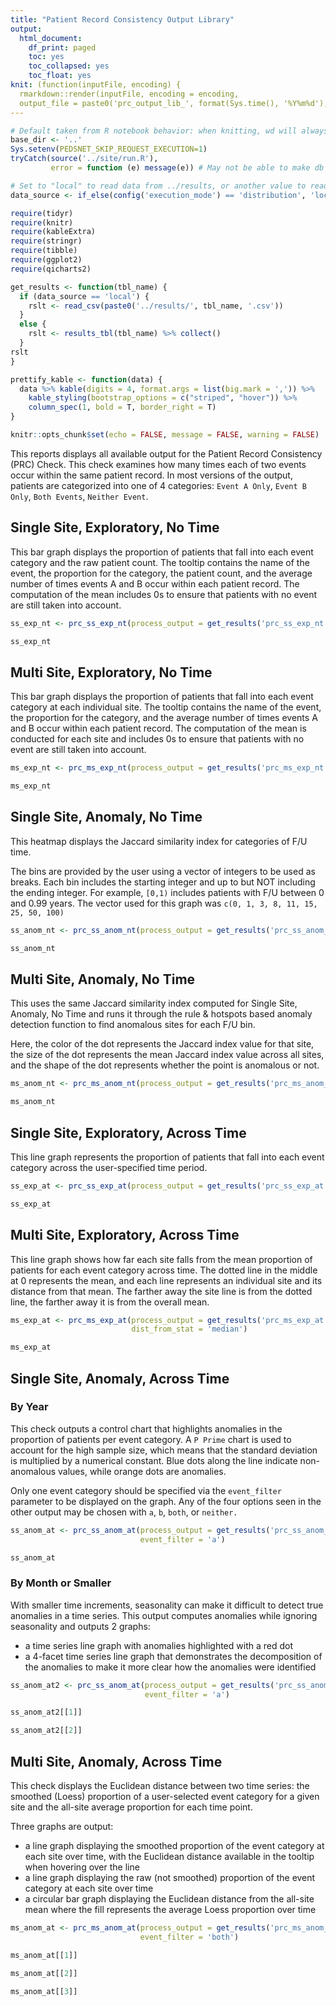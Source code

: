 ```yaml
---
title: "Patient Record Consistency Output Library"
output:
  html_document:
    df_print: paged
    toc: yes
    toc_collapsed: yes
    toc_float: yes
knit: (function(inputFile, encoding) {
  rmarkdown::render(inputFile, encoding = encoding, 
  output_file = paste0('prc_output_lib_', format(Sys.time(), '%Y%m%d'), '.html') )}) 
---
```


```r
# Default taken from R notebook behavior: when knitting, wd will always be location of notebook
base_dir <- '..'
Sys.setenv(PEDSNET_SKIP_REQUEST_EXECUTION=1)
tryCatch(source('../site/run.R'),
         error = function (e) message(e)) # May not be able to make db connection

# Set to "local" to read data from ../results, or another value to read from db
data_source <- if_else(config('execution_mode') == 'distribution', 'local', 'not_local')

require(tidyr)
require(knitr)
require(kableExtra)
require(stringr)
require(tibble)
require(ggplot2)
require(qicharts2)

get_results <- function(tbl_name) {
  if (data_source == 'local') {
    rslt <- read_csv(paste0('../results/', tbl_name, '.csv'))
  }
  else {
    rslt <- results_tbl(tbl_name) %>% collect()
  }
rslt
}

prettify_kable <- function(data) {
  data %>% kable(digits = 4, format.args = list(big.mark = ',')) %>%
    kable_styling(bootstrap_options = c("striped", "hover")) %>%
    column_spec(1, bold = T, border_right = T)
}

knitr::opts_chunk$set(echo = FALSE, message = FALSE, warning = FALSE)

```

This reports displays all available output for the Patient Record Consistency (PRC) Check. This check examines how many times each of two events occur within the same patient record. In most versions of the output, patients are categorized into one of 4 categories: `Event A Only`, `Event B Only`, `Both Events`, `Neither Event`. 


## Single Site, Exploratory, No Time

This bar graph displays the proportion of patients that fall into each event category and the raw patient count. The tooltip contains the name of the event, the proportion for the category, the patient count, and the average number of times events A and B occur within each patient record. The computation of the mean includes 0s to ensure that patients with no event are still taken into account.

```r

ss_exp_nt <- prc_ss_exp_nt(process_output = get_results('prc_ss_exp_nt'))

ss_exp_nt

```

## Multi Site, Exploratory, No Time

This bar graph displays the proportion of patients that fall into each event category at each individual site. The tooltip contains the name of the event, the proportion for the category, and the average number of times events A and B occur within each patient record. The computation of the mean is conducted for each site and includes 0s to ensure that patients with no event are still taken into account.

```r

ms_exp_nt <- prc_ms_exp_nt(process_output = get_results('prc_ms_exp_nt'))

ms_exp_nt

```

## Single Site, Anomaly, No Time

This heatmap displays the Jaccard similarity index for categories of F/U time. 

The bins are provided by the user using a vector of integers to be used as breaks. Each bin includes the starting integer and up to but NOT including the ending integer. For example, `[0,1)` includes patients with F/U between 0 and 0.99 years. The vector used for this graph was `c(0, 1, 3, 8, 11, 15, 25, 50, 100)`

```r

ss_anom_nt <- prc_ss_anom_nt(process_output = get_results('prc_ss_anom_nt'))

ss_anom_nt

```

## Multi Site, Anomaly, No Time

This uses the same Jaccard similarity index computed for Single Site, Anomaly, No Time and runs it through the rule & hotspots based anomaly detection function to find anomalous sites for each F/U bin.

Here, the color of the dot represents the Jaccard index value for that site, the size of the dot represents the mean Jaccard index value across all sites, and the shape of the dot represents whether the point is anomalous or not.

```r

ms_anom_nt <- prc_ms_anom_nt(process_output = get_results('prc_ms_anom_nt'))

ms_anom_nt

```

## Single Site, Exploratory, Across Time

This line graph represents the proportion of patients that fall into each event category across the user-specified time period.

```r

ss_exp_at <- prc_ss_exp_at(process_output = get_results('prc_ss_exp_at'))

ss_exp_at

```

## Multi Site, Exploratory, Across Time

This line graph shows how far each site falls from the mean proportion of patients for each event category across time. The dotted line in the middle at 0 represents the mean, and each line represents an individual site and its distance from that mean. The farther away the site line is from the dotted line, the farther away it is from the overall mean.

```r

ms_exp_at <- prc_ms_exp_at(process_output = get_results('prc_ms_exp_at'),
                           dist_from_stat = 'median')

ms_exp_at

```

## Single Site, Anomaly, Across Time

### By Year

This check outputs a control chart that highlights anomalies in the proportion of patients per event category. A `P Prime` chart is used to account for the high sample size, which means that the standard deviation is multiplied by a numerical constant. Blue dots along the line indicate non-anomalous values, while orange dots are anomalies.

Only one event category should be specified via the `event_filter` parameter to be displayed on the graph. Any of the four options seen in the other output may be chosen with `a`, `b`, `both`, or `neither.`

```r

ss_anom_at <- prc_ss_anom_at(process_output = get_results('prc_ss_anom_at_year'),
                             event_filter = 'a')

ss_anom_at

```

### By Month or Smaller

With smaller time increments, seasonality can make it difficult to detect true anomalies in a time series. This output computes anomalies while ignoring seasonality and outputs 2 graphs:

- a time series line graph with anomalies highlighted with a red dot
- a 4-facet time series line graph that demonstrates the decomposition of the anomalies to make it more clear how the anomalies were identified

```r

ss_anom_at2 <- prc_ss_anom_at(process_output = get_results('prc_ss_anom_at_month'),
                              event_filter = 'a')

ss_anom_at2[[1]]

ss_anom_at2[[2]]

```

## Multi Site, Anomaly, Across Time

This check displays the Euclidean distance between two time series: the smoothed (Loess) proportion of a user-selected event category for a given site and the all-site average proportion for each time point. 

Three graphs are output:

  * a line graph displaying the smoothed proportion of the event category at each site over time, with the Euclidean distance available in the tooltip when hovering over the line
  * a line graph displaying the raw (not smoothed) proportion of the event category at each site over time
  * a circular bar graph displaying the Euclidean distance from the all-site mean where the fill represents the average Loess proportion over time

```r

ms_anom_at <- prc_ms_anom_at(process_output = get_results('prc_ms_anom_at'),
                             event_filter = 'both')

ms_anom_at[[1]]

ms_anom_at[[2]]

ms_anom_at[[3]]

```